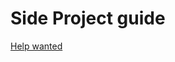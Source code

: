 # Side Project guide


[Help wanted](https://github.com/timqian/sideproject.guide/blob/main/pages/index.en.mdx)